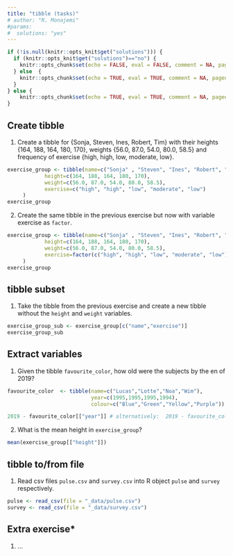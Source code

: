 ```yaml
---
title: "tibble (tasks)"
# author: "R. Monajemi"
#params:
#  solutions: "yes"
---
```


```r
if (!is.null(knitr::opts_knit$get("solutions"))) {
  if (knitr::opts_knit$get("solutions")=="no") {
    knitr::opts_chunk$set(echo = FALSE, eval = FALSE, comment = NA, paged.print=FALSE)
  } else  {
    knitr::opts_chunk$set(echo = TRUE, eval = TRUE, comment = NA, paged.print=FALSE)
  }
} else {
    knitr::opts_chunk$set(echo = TRUE, eval = TRUE, comment = NA, paged.print=FALSE)
}
```
  
## Create tibble  
  
1. Create a tibble for {Sonja, Steven, Ines, Robert, Tim} with their heights {164, 188, 164, 180, 170}, weights {56.0, 87.0, 54.0, 80.0, 58.5} and frequency of exercise {high, high, low, moderate, low}.

```r
exercise_group <- tibble(name=c("Sonja" , "Steven", "Ines", "Robert", "Tim" ),
            height=c(164, 188, 164, 180, 170),  
            weight=c(56.0, 87.0, 54.0, 80.0, 58.5),
            exercise=c("high", "high", "low", "moderate", "low")
     )  
exercise_group
```

2. Create the same tibble in the previous exercise but now with variable exercise as `factor`.

```r
exercise_group <- tibble(name=c("Sonja" , "Steven", "Ines", "Robert", "Tim" ),
            height=c(164, 188, 164, 180, 170),  
            weight=c(56.0, 87.0, 54.0, 80.0, 58.5),
            exercise=factor(c("high", "high", "low", "moderate", "low"))
     )  
exercise_group
```

## tibble subset

1. Take the tibble from the previous exercise and create a new tibble without the `height` and `weight` variables.

```r
exercise_group_sub <- exercise_group[c("name","exercise")]
exercise_group_sub
```

## Extract variables

1. Given the tibble `favourite_color`, how old were the subjects by the en of 2019?

```r
favourite_color  <- tibble(name=c("Lucas","Lotte","Noa","Wim"), 
                           year=c(1995,1995,1995,1994), 
                           colour=c("Blue","Green","Yellow","Purple"))
```

```r
2019 - favourite_color[["year"]] # alternatively:  2019 - favourite_color$year
```

2. What is the mean height in `exercise_group`?

```r
mean(exercise_group[["height"]]) 
```


## tibble to/from file

1. Read csv files `pulse.csv` and `survey.csv` into R object `pulse` and `survey` respectively.

```r
pulse <- read_csv(file = "_data/pulse.csv")
survey <- read_csv(file = "_data/survey.csv")
```

## Extra exercise*

1. ...


   

 